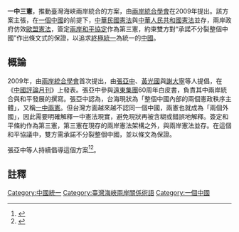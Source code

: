 '''一中三憲'''，推動臺灣海峽兩岸統合的方案，由[[兩岸統合學會|兩岸統合學會]]在2009年提出。該方案主張，在[[一個中國|一個中國]]的前提下，[[中華民國憲法|中華民國憲法]]與[[中华人民共和国宪法|中華人民共和國憲法]]並存，兩岸政府仿效[[歐盟憲法|歐盟憲法]]，簽定[[兩岸和平協議|兩岸和平協定]]作為第三憲，約束雙方對“承諾不分裂整個中國”作出條文式的保證，以追求[[終極統一|終極統一]]為統一的[[中國|中國]]。

==概論==
2009年，由[[兩岸統合學會|兩岸統合學會]]首次提出，由[[张亚中_(1954年)|張亞中]]、[[黃光國|黃光國]]與[[謝大寧|謝大寧]]等人提倡，在《[[中國評論月刊|中國評論月刊]]》上發表。{{R|謝大寧}}張亞中參與[[遠東集團|遠東集團]]60周年白皮書，負責其中兩岸統合與和平發展的撰寫。張亞中認為，台海現狀為「整個中國內部的兩個憲政秩序主體」，又稱[[一中兩憲|一中兩憲]]。但台灣方面越來越不認同一個中國，兩憲也就成為「兩個外國」，因此需要明確解釋一中憲法現實，避免現狀再被含糊或錯誤地解釋。簽定和平條約作為第三憲，第三憲在現存的兩岸憲法架構之外，與兩岸憲法並存。在這個和平協議中，雙方需承諾不分裂整個中國，並以條文為保證{{R|中評社台北6月7日電}}。

張亞中等人持續倡導這個方案<ref>{{cite news| language =zh-tw| author =張凱勝| url =https://tw.news.yahoo.com/%E5%BC%B5%E4%BA%9E%E4%B8%AD%E5%80%A1-%E4%B8%AD%E4%B8%89%E6%86%B2-%E5%85%A9%E5%B2%B8%E7%B5%B1%E5%90%88-213005081.html| title =張亞中倡一中三憲 兩岸統合| publisher =[[旺報|旺報]]| date =2010-12-11| accessdate =2015-10-09| archive-date =2020-11-02| archive-url =https://web.archive.org/web/20201102213641/https://tw.news.yahoo.com/%E5%BC%B5%E4%BA%9E%E4%B8%AD%E5%80%A1-%E4%B8%AD%E4%B8%89%E6%86%B2-%E5%85%A9%E5%B2%B8%E7%B5%B1%E5%90%88-213005081.html| dead-url =no}}</ref><ref>{{cite news| language =zh-tw| author =張亞中| url =http://www.chinatimes.com/newspapers/20140505000439-260109| title =一中兩憲走向一中三憲| publisher =[[中國時報|中國時報]]| date =2014-05-05| accessdate =2015-10-09| archive-date =2020-11-05| archive-url =https://web.archive.org/web/20201105162810/https://www.chinatimes.com/newspapers/20140505000439-260109| dead-url =no}}</ref>。

==註釋==
{{reflist|refs=

<ref name="謝大寧">{{cite news | language =zh | author =謝大寧 | url =http://www.haixia-info.com/articles/5600.html | title =一中三憲是甚麼？ | publisher =[[海峽評論|海峽評論]] | date =2010年4月 | accessdate =2015-10-09 | archive-date =2016-04-21 | archive-url =https://web.archive.org/web/20160421222205/http://www.haixia-info.com/articles/5600.html | dead-url =no }}</ref>
<ref name="中評社台北6月7日電">{{cite news| language =zh| author =中評社台北6月7日電| url =http://hk.crntt.com/doc/1013/4/5/8/101345856.html?coluid=7&kindid=0&docid=101345856&mdate=0607094909| title =張亞中主張以一中三憲為兩岸定位| publisher =[[中國評論新聞|中國評論新聞]]| date =2010-06-07| accessdate =2015-10-09| archive-date =2020-11-02| archive-url =https://web.archive.org/web/20201102202838/http://hk.crntt.com/doc/1013/4/5/8/101345856.html?coluid=7&kindid=0&docid=101345856&mdate=0607094909| dead-url =no}}</ref>
}}

{{台湾海峡两岸主题}}
[[Category:中國統一|Category:中國統一]]
[[Category:臺灣海峽兩岸關係術語|Category:臺灣海峽兩岸關係術語]]
[[Category:一個中國|Category:一個中國]]